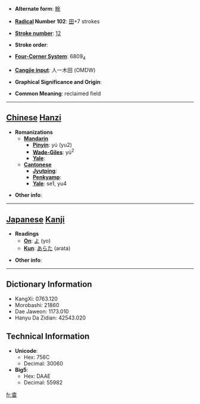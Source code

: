 * '''Alternate form''': [[畭]]

* '''[[Wiktionary:Chinese radical index| Radical]] Number 102''': [[Wiktionary:Chinese radical index 田|田]]+7 strokes

* '''[[Wiktionary:Chinese total strokes index|Stroke number]]''': [[Wiktionary:Chinese total strokes index 12|12]]

* '''Stroke order''': 

* '''[[Wiktionary:Chinese four corner index|Four-Corner System]]''': 6809<sub>4</sub>

* '''[[Wiktionary:Chinese Cangjie index|Cangjie input]]''': 人一木田 (OMDW)

* '''Graphical Significance and Origin''': 

* '''Common Meaning''': reclaimed field

----

== [[Chinese]] [[Hanzi]] ==

* '''Romanizations'''
** '''[[Mandarin]]'''
*** '''[[Pinyin]]''': yú (yu2)
*** '''[[Wade-Giles]]''': yü<sup>2</sup>
*** '''[[Yale]]''': 
** '''[[Cantonese]]'''
*** '''[[Jyutping]]''':
*** '''[[Penkyamp]]''': 
*** '''[[Yale]]''': se1, yu4

* '''Other info''': 

----

== [[Japanese]] [[Kanji]] ==

* '''Readings'''
** '''[[On]]''': [[よ]] (yo)
** '''[[Kun]]''': [[あらた]] (arata)

* '''Other info''':  

----

== Dictionary Information ==

* KangXi: 0763.120
* Morobashi: 21860
* Dae Jaweon: 1173.010
* Hanyu Da Zidian: 42543.020

== Technical Information ==

* '''Unicode''':
** Hex: 756C
** Decimal: 30060
* '''Big5''':
** Hex: DAAE
** Decimal: 55982

[[fr:畬]]